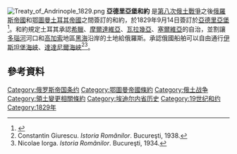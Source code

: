 [[Image:Treaty_of_Andrinople_1829.png|thumb]]
'''亞德里亞堡和約''' 是[[第八次俄土戰爭|第八次俄土戰爭]]之後[[俄羅斯帝國|俄羅斯帝國]]和[[鄂圖曼土耳其帝國|鄂圖曼土耳其帝國]]之間簽訂的和約，於1829年9月14日簽訂於[[亞德里亞堡|亞德里亞堡]]<ref name= Acton>{{cite book | title = The Cambridge Modern History | url = https://archive.org/details/cambridgemodern10benigoog | author = John Emerich Edward Dalberg Acton | publisher = Macmillan & Co| year = 1907 |  page = [https://archive.org/details/cambridgemodern10benigoog/page/n236 202] }}</ref>。和約規定土耳其承認[[希臘|希臘]]、[[摩爾達維亞|摩爾達維亞]]、[[瓦拉幾亞|瓦拉幾亞]]、[[塞爾維亞|塞爾維亞]]的自治，並割讓[[多瑙河|多瑙河]]河口和[[高加索|高加索]]地區[[黑海|黑海]]沿岸的土地給俄羅斯。承認俄國船舶可以自由通行[[伊斯坦堡海峽|伊斯坦堡海峽]]、[[達達尼爾海峽|達達尼爾海峽]]<ref>Constantin Giurescu. ''Istoria Românilor''. Bucureşti, 1938.</ref><ref>Nicolae Iorga. ''Istoria Românilor''. Bucureşti, 1934.</ref>。
==參考資料==
{{Reflist}}

[[Category:俄罗斯帝国条约|Category:俄罗斯帝国条约]]
[[Category:鄂圖曼帝國條約|Category:鄂圖曼帝國條約]]
[[Category:俄土战争|Category:俄土战争]]
[[Category:領土變更相關條約|Category:領土變更相關條約]]
[[Category:埃迪尔内省历史|Category:埃迪尔内省历史]]
[[Category:19世纪和约|Category:19世纪和约]]
[[Category:1829年|Category:1829年]]